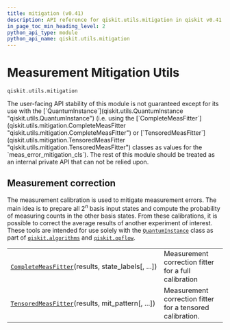 ```yaml
---
title: mitigation (v0.41)
description: API reference for qiskit.utils.mitigation in qiskit v0.41
in_page_toc_min_heading_level: 2
python_api_type: module
python_api_name: qiskit.utils.mitigation
---
```


<span id="module-qiskit.utils.mitigation" />

<span id="qiskit-utils-mitigation" />

<span id="measurement-mitigation-utils-qiskit-utils-mitigation" />

# Measurement Mitigation Utils

`qiskit.utils.mitigation`

<Admonition title="Warning" type="caution">
  The user-facing API stability of this module is not guaranteed except for its use with the [`QuantumInstance`](qiskit.utils.QuantumInstance "qiskit.utils.QuantumInstance") (i.e. using the [`CompleteMeasFitter`](qiskit.utils.mitigation.CompleteMeasFitter "qiskit.utils.mitigation.CompleteMeasFitter") or [`TensoredMeasFitter`](qiskit.utils.mitigation.TensoredMeasFitter "qiskit.utils.mitigation.TensoredMeasFitter") classes as values for the `meas_error_mitigation_cls`). The rest of this module should be treated as an internal private API that can not be relied upon.
</Admonition>

## Measurement correction

The measurement calibration is used to mitigate measurement errors. The main idea is to prepare all $2^n$ basis input states and compute the probability of measuring counts in the other basis states. From these calibrations, it is possible to correct the average results of another experiment of interest. These tools are intended for use solely with the [`QuantumInstance`](qiskit.utils.QuantumInstance "qiskit.utils.QuantumInstance") class as part of [`qiskit.algorithms`](algorithms#module-qiskit.algorithms "qiskit.algorithms") and [`qiskit.opflow`](opflow#module-qiskit.opflow "qiskit.opflow").

|                                                                                                                                                 |                                                           |
| ----------------------------------------------------------------------------------------------------------------------------------------------- | --------------------------------------------------------- |
| [`CompleteMeasFitter`](qiskit.utils.mitigation.CompleteMeasFitter "qiskit.utils.mitigation.CompleteMeasFitter")(results, state\_labels\[, ...]) | Measurement correction fitter for a full calibration      |
| [`TensoredMeasFitter`](qiskit.utils.mitigation.TensoredMeasFitter "qiskit.utils.mitigation.TensoredMeasFitter")(results, mit\_pattern\[, ...])  | Measurement correction fitter for a tensored calibration. |

